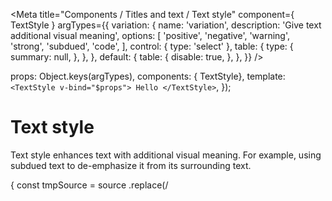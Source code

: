 
<Meta
  title="Components / Titles and text / Text style"
  component={ TextStyle }
  argTypes={{
    variation: {
      name: 'variation',
      description: 'Give text additional visual meaning',
      options: [
        'positive',
        'negative',
        'warning',
        'strong',
        'subdued',
        'code',
      ],
      control: { type: 'select' },
      table: {
        type: {
          summary: null,
        },
      },
    },
    default: {
      table: {
        disable: true,
      },
    },
  }}
/>

  props: Object.keys(argTypes),
  components: { TextStyle},
  template: `<TextStyle v-bind="$props"> Hello </TextStyle>`,
});

# Text style

Text style enhances text with additional visual meaning. For example, using subdued text to de-emphasize it from its surrounding text.

<Canvas>
  <Story
    name="Text style"
    height="60px"
    parameters={{
      docs: {
        transformSource: (source) => {
          const tmpSource = source
            .replace(/<template>/, '')
            .replace(/<\/template>/, '');
          return tmpSource;
        },
      },
    }}
  >
    {Template.bind({})}
  </Story>
</Canvas>

<ArgsTable story="Text style" />
